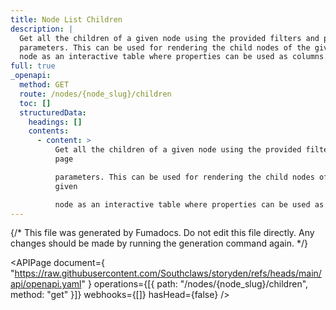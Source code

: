 ```yaml
---
title: Node List Children
description: |
  Get all the children of a given node using the provided filters and page
  parameters. This can be used for rendering the child nodes of the given
  node as an interactive table where properties can be used as columns.
full: true
_openapi:
  method: GET
  route: /nodes/{node_slug}/children
  toc: []
  structuredData:
    headings: []
    contents:
      - content: >
          Get all the children of a given node using the provided filters and
          page

          parameters. This can be used for rendering the child nodes of the
          given

          node as an interactive table where properties can be used as columns.
---
```


{/* This file was generated by Fumadocs. Do not edit this file directly. Any changes should be made by running the generation command again. */}

<APIPage
  document={
    "https://raw.githubusercontent.com/Southclaws/storyden/refs/heads/main/api/openapi.yaml"
  }
  operations={[{ path: "/nodes/{node_slug}/children", method: "get" }]}
  webhooks={[]}
  hasHead={false}
/>
